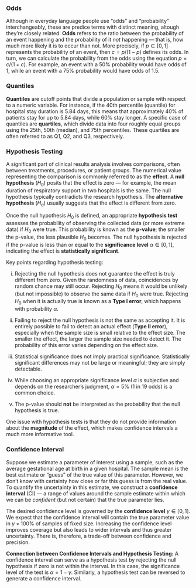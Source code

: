 ### Odds

Although in everyday language people use "odds" and "probability" interchangeably, these are predice terms with distinct meaning, altough they're closely related. **Odds** refers to the ratio between the probability of an event happening and the probability of it *not* happening --- that is, how much more likely it is to occur than not. More precisely, if $p \in [0, 1]$ represents the probability of an event, then $c = p / (1 - p)$ defines its odds. In turn, we can calculate the probability from the odds using the equation $p = c / (1 + c)$. For example, an event with a 50% probability would have odds of 1, while an event with a 75% probability would have odds of 1.5.

### Quantiles

**Quantiles** are cutoff points that divide a population or sample with respect to a numeric variable. For instance, if the 40th percentile (quantile) for hospital stay duration is 5.84 days, this means that approximately 40% of patients stay for up to 5.84 days, while 60% stay longer. A specific case of quantiles are **quartiles**, which divide data into four roughly equal groups using the 25th, 50th (median), and 75th percentiles. These quartiles are often referred to as Q1, Q2, and Q3, respectively.

### Hypothesis Testing

A significant part of clinical results analysis involves comparisons, often between treatments, procedures, or patient groups. The numerical value representing the comparison is commonly referred to as the **effect**. A **null hypothesis** ($H_0$) posits that the effect is zero --- for example, the mean duration of respiratory support in two hospitals is the same. The null hypothesis typically contradicts the research hypothesis. The **alternative hypothesis** ($H_a$) usually suggests that the effect is different from zero.

Once the null hypothesis $H_0$ is defined, an appropriate **hypothesis test** assesses the probability of observing the collected data (or more extreme data) if $H_0$ were true. This probability is known as the **p-value**; the smaller the p-value, the less plausible $H_0$ becomes. The null hypothesis is rejected if the p-value is less than or equal to the **significance level** $\alpha \in [0, 1]$, indicating the effect is **statistically significant**.

Key points regarding hypothesis testing:

i) Rejecting the null hypothesis does not guarantee the effect is truly different from zero. Given the randomness of data, coincidences by random chance may still occur. Rejecting $H_0$ means it would be unlikely (but not impossible) to observe the same data if $H_0$ were true. Rejecting $H_0$ when it is actually true is known as a **Type I error**, which happens with probability $\alpha$.

ii) Failing to reject the null hypothesis is not the same as accepting it. It is entirely possible to fail to detect an actual effect (**Type II error**), especially when the sample size is small relative to the effect size. The smaller the effect, the larger the sample size needed to detect it. The probability of this error varies depending on the effect size.

iii) Statistical significance does not imply practical significance. Statistically significant differences may not be large or meaningful; they are simply detectable.

iv) While choosing an appropriate significance level $\alpha$ is subjective and depends on the researcher’s judgment, $\alpha = 5\%$ (1 in 19 odds) is a common choice.

v) The p-value should **not** be interpreted as the probability that the null hypothesis is true.

One issue with hypothesis tests is that they do not provide information about the **magnitude** of the effect, which makes confidence intervals a much more informative tool.

### Confidence Interval

Suppose we estimate a parameter of interest using a sample, such as the average gestational age at birth in a given hospital. The sample mean is the best estimate or "guess" of the true value of this parameter. However, we don't know with certainty how close or far this guess is from the real value. To quantify the uncertainty in this estimate, we construct a **confidence interval** (CI) --- a range of values around the sample estimate within which we can be *confident* (but not certain) that the true parameter lies.

The desired confidence level is governed by the **confidence level** $\gamma \in [0, 1]$. We expect that the confidence interval will contain the true parameter value in $\gamma \times 100\%$ of samples of fixed size. Increasing the confidence level improves coverage but also leads to wider intervals and thus greater uncertainty. There is, therefore, a trade-off between confidence and precision.

**Connection between Confidence Intervals and Hypothesis Testing:** A confidence interval can serve as a hypothesis test by rejecting the null hypothesis if zero is not within the interval. In this case, the significance level of the test is $\alpha = 1 - \gamma$. Similarly, a hypothesis test can be reversed to generate a confidence interval.